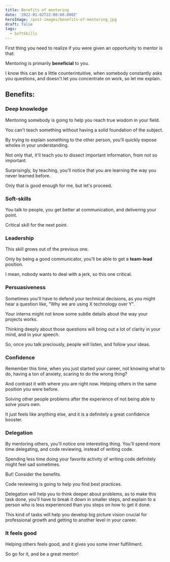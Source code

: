 ```yaml
---
title: Benefits of mentoring
date: '2022-01-02T22:00:00.000Z'
heroImage: /post-images/benefits-of-mentoring.jpg
draft: false
tags:
  - SoftSkills
---
```


First thing you need to realize if you were given an opportunity to mentor is that:

Mentoring is primarily **beneficial** to you.

I know this can be a little counterintuitive, when somebody constantly asks you questions, and doesn't let you concentrate on work, so let me explain.

## Benefits:

### Deep knowledge

Mentoring somebody is going to help you reach true wisdom in your field.

You can't teach something without having a solid foundation of the subject.

By trying to explain something to the other person, you'll quickly expose wholes in your understanding.

Not only that, it'll teach you to dissect important information, from not so important.

Surprisingly, by teaching, you'll notice that you are learning the way you never learned before.

Only that is good enough for me, but let's proceed.

### Soft-skills

You talk to people, you get better at communication, and delivering your point.

Critical skill for the next point.

### Leadership

This skill grows out of the previous one.

Only by being a good communicator, you'll be able to get a **team-lead** position.

I mean, nobody wants to deal with a jerk, so this one critical.

### Persuasiveness

Sometimes you'll have to defend your technical decisions, as you might hear a question like, "Why we are using X technology over Y".

Your interns might not know some subtle details about the way your projects works.

Thinking deeply about those questions will bring out a lot of clarity in your mind, and in your speech.

So, once you talk preciously, people will listen, and follow your ideas.

### Confidence

Remember this time, when you just started your career, not knowing what to do, having a ton of anxiety, scaring to do the wrong thing?

And contrast it with where you are right now. Helping others in the same position you were before.

Solving other people problems after the experience of not being able to solve yours own.

It just feels like anything else, and it is a definitely a great confidence booster.

### Delegation

By mentoring others, you'll notice one interesting thing. You'll spend more time delegating, and code reviewing, instead of writing code.

Spending less time doing your favorite activity of writing code definitely might feel sad sometimes.

But! Consider the benefits.

Code reviewing is going to help you find best practices.

Delegation will help you to think deeper about problems, as to make this task done, you'll have to break it down in smaller steps, and explain to a person who is less experienced than you steps on how to get it done.

This kind of tasks will help you develop big picture vision crucial for professional growth and getting to another level in your career.

### It feels good

Helping others feels good, and it gives you some inner fulfillment.

So go for it, and be a great mentor!
